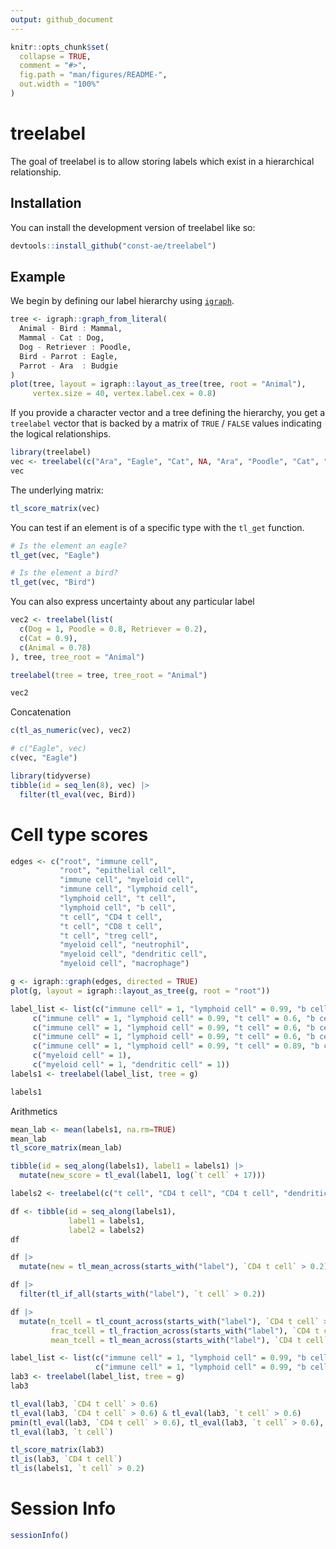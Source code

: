 ```yaml
---
output: github_document
---
```


<!-- README.md is generated from README.Rmd. Please edit that file -->

```r
knitr::opts_chunk$set(
  collapse = TRUE,
  comment = "#>",
  fig.path = "man/figures/README-",
  out.width = "100%"
)
```

# treelabel

<!-- badges: start -->
<!-- badges: end -->

The goal of treelabel is to allow storing labels which exist in a hierarchical relationship.

## Installation

You can install the development version of treelabel like so:

``` r
devtools::install_github("const-ae/treelabel")
```

## Example

We begin by defining our label hierarchy using [`igraph`](https://r.igraph.org/articles/igraph.html).

```r
tree <- igraph::graph_from_literal(
  Animal - Bird : Mammal,
  Mammal - Cat : Dog,
  Dog - Retriever : Poodle,
  Bird - Parrot : Eagle,
  Parrot - Ara  : Budgie
)
plot(tree, layout = igraph::layout_as_tree(tree, root = "Animal"),
     vertex.size = 40, vertex.label.cex = 0.8)
```


If you provide a character vector and a tree defining the hierarchy, you get a `treelabel` vector that is backed by a matrix of `TRUE` / `FALSE` values indicating the logical relationships.

```r
library(treelabel)
vec <- treelabel(c("Ara", "Eagle", "Cat", NA, "Ara", "Poodle", "Cat", "Cat"), tree = tree, tree_root = "Animal")
vec
```

The underlying matrix:
```r
tl_score_matrix(vec)
```


You can test if an element is of a specific type with the `tl_get` function.

```r
# Is the element an eagle?
tl_get(vec, "Eagle")

# Is the element a bird?
tl_get(vec, "Bird")
```


You can also express uncertainty about any particular label

```r
vec2 <- treelabel(list(
  c(Dog = 1, Poodle = 0.8, Retriever = 0.2),
  c(Cat = 0.9),
  c(Animal = 0.78)
), tree, tree_root = "Animal")

treelabel(tree = tree, tree_root = "Animal")

vec2
```

Concatenation

```r
c(tl_as_numeric(vec), vec2)

# c("Eagle", vec)
c(vec, "Eagle")
```



```r
library(tidyverse)
tibble(id = seq_len(8), vec) |>
  filter(tl_eval(vec, Bird))
```


# Cell type scores

```r
edges <- c("root", "immune cell",
           "root", "epithelial cell",
           "immune cell", "myeloid cell",
           "immune cell", "lymphoid cell",
           "lymphoid cell", "t cell",
           "lymphoid cell", "b cell",
           "t cell", "CD4 t cell",
           "t cell", "CD8 t cell",
           "t cell", "treg cell",
           "myeloid cell", "neutrophil",
           "myeloid cell", "dendritic cell",
           "myeloid cell", "macrophage")

g <- igraph::graph(edges, directed = TRUE)
plot(g, layout = igraph::layout_as_tree(g, root = "root"))
```


```r
label_list <- list(c("immune cell" = 1, "lymphoid cell" = 0.99, "b cell" = 0.7),
     c("immune cell" = 1, "lymphoid cell" = 0.99, "t cell" = 0.6, "b cell" = 0.3, "CD4 t cell" = 0.59),
     c("immune cell" = 1, "lymphoid cell" = 0.99, "t cell" = 0.6, "b cell" = 0.3, "CD4 t cell" = 0.59),
     c("immune cell" = 1, "lymphoid cell" = 0.99, "t cell" = 0.6, "b cell" = 0.2, "CD8 t cell" = 0.59),
     c("immune cell" = 1, "lymphoid cell" = 0.99, "t cell" = 0.89, "b cell" = 0.1, "CD4 t cell" = 0.89),
     c("myeloid cell" = 1),
     c("myeloid cell" = 1, "dendritic cell" = 1))
labels1 <- treelabel(label_list, tree = g)

labels1
```


Arithmetics

```r
mean_lab <- mean(labels1, na.rm=TRUE)
mean_lab
tl_score_matrix(mean_lab)
```


```r
tibble(id = seq_along(labels1), label1 = labels1) |>
  mutate(new_score = tl_eval(label1, log(`t cell` + 17)))
```


```r
labels2 <- treelabel(c("t cell", "CD4 t cell", "CD4 t cell", "dendritic cell", "CD4 t cell", "dendritic cell", "dendritic cell"), g, "root")

df <- tibble(id = seq_along(labels1), 
             label1 = labels1, 
             label2 = labels2)
df

df |>
  mutate(new = tl_mean_across(starts_with("label"), `CD4 t cell` > 0.2))

df |>
  filter(tl_if_all(starts_with("label"), `t cell` > 0.2))

df |>
  mutate(n_tcell = tl_count_across(starts_with("label"), `CD4 t cell` > 0.2),
         frac_tcell = tl_fraction_across(starts_with("label"), `CD4 t cell` > 0.2),
         mean_tcell = tl_mean_across(starts_with("label"), `CD4 t cell` > 0.2))

```


```r
label_list <- list(c("immune cell" = 1, "lymphoid cell" = 0.99, "b cell" = 0.7, "t cell" = 0.12),
                   c("immune cell" = 1, "lymphoid cell" = 0.99, "b cell" = NA, "t cell" = 0.99, "CD4 t cell" = 0.8))
lab3 <- treelabel(label_list, tree = g)
lab3

tl_eval(lab3, `CD4 t cell` > 0.6)
tl_eval(lab3, `CD4 t cell` > 0.6) & tl_eval(lab3, `t cell` > 0.6)
pmin(tl_eval(lab3, `CD4 t cell` > 0.6), tl_eval(lab3, `t cell` > 0.6), na.rm=TRUE)
tl_eval(lab3, `t cell`)

tl_score_matrix(lab3)
tl_is(lab3, `CD4 t cell`)
tl_is(labels1, `t cell` > 0.2)
```



# Session Info

```r
sessionInfo()
```


